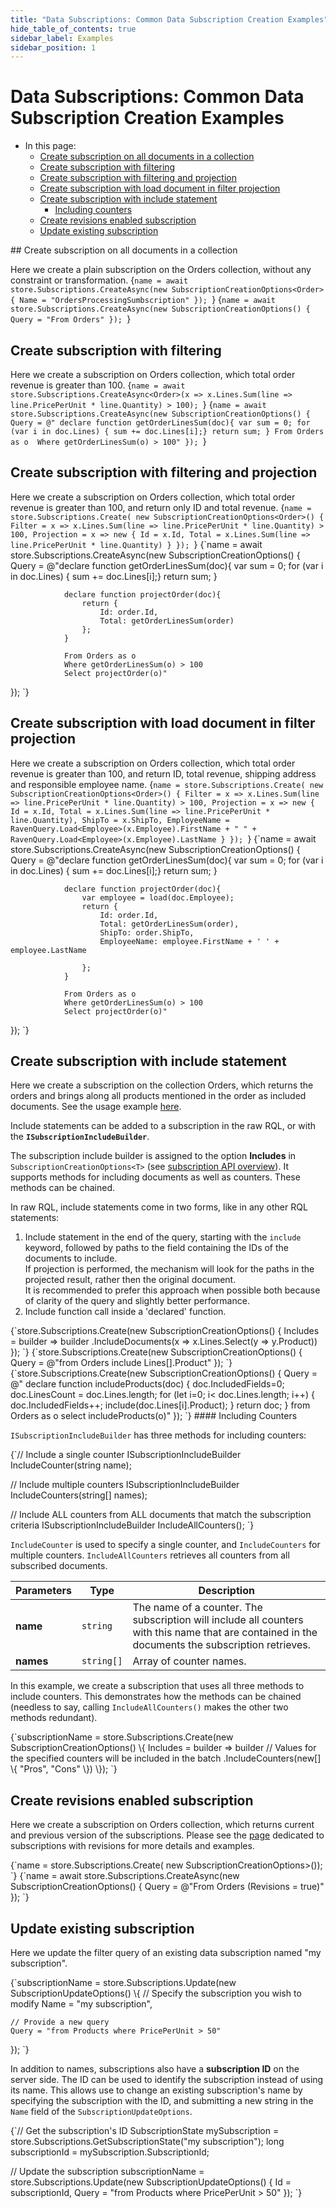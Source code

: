 ```yaml
---
title: "Data Subscriptions: Common Data Subscription Creation Examples"
hide_table_of_contents: true
sidebar_label: Examples
sidebar_position: 1
---
```





# Data Subscriptions: Common Data Subscription Creation Examples
<LanguageSwitcher supportedLanguages={supportedLanguages} />
<LanguageContent language="csharp">

<Admonition type="note" title="">

* In this page:  
   * [Create subscription on all documents in a collection](../../../client-api/data-subscriptions/creation/examples.mdx#create-subscription-on-all-documents-in-a-collection)  
   * [Create subscription with filtering](../../../client-api/data-subscriptions/creation/examples.mdx#create-subscription-with-filtering)  
   * [Create subscription with filtering and projection](../../../client-api/data-subscriptions/creation/examples.mdx#create-subscription-with-filtering-and-projection)  
   * [Create subscription with load document in filter projection](../../../client-api/data-subscriptions/creation/examples.mdx#create-subscription-with-load-document-in-filter-projection)  
   * [Create subscription with include statement](../../../client-api/data-subscriptions/creation/examples.mdx#create-subscription-with-include-statement)  
      * [Including counters](../../../client-api/data-subscriptions/creation/examples.mdx#including-counters)  
   * [Create revisions enabled subscription](../../../client-api/data-subscriptions/creation/examples.mdx#create-revisions-enabled-subscription)  
   * [Update existing subscription](../../../client-api/data-subscriptions/creation/examples.mdx#update-existing-subscription)  
</Admonition>
## Create subscription on all documents in a collection

Here we create a plain subscription on the Orders collection, without any constraint or transformation.
<Tabs groupId='languageSyntax'>
<TabItem value="Generic-syntax" label="Generic-syntax">
<CodeBlock language="csharp">
{`name = await store.Subscriptions.CreateAsync(new SubscriptionCreationOptions<Order>
{
    Name = "OrdersProcessingSumbscription"
});
`}
</CodeBlock>
</TabItem>
<TabItem value="RQL-syntax" label="RQL-syntax">
<CodeBlock language="csharp">
{`name = await store.Subscriptions.CreateAsync(new SubscriptionCreationOptions()
{
    Query = "From Orders"
});
`}
</CodeBlock>
</TabItem>
</Tabs>



## Create subscription with filtering

Here we create a subscription on Orders collection, which total order revenue is greater than 100.
<Tabs groupId='languageSyntax'>
<TabItem value="Generic-syntax" label="Generic-syntax">
<CodeBlock language="csharp">
{`name = await store.Subscriptions.CreateAsync<Order>(x =>
    x.Lines.Sum(line => line.PricePerUnit * line.Quantity) > 100);
`}
</CodeBlock>
</TabItem>
<TabItem value="RQL-syntax" label="RQL-syntax">
<CodeBlock language="csharp">
{`name = await store.Subscriptions.CreateAsync(new SubscriptionCreationOptions()
{
    Query = @"
                declare function getOrderLinesSum(doc){
                    var sum = 0;
                    for (var i in doc.Lines) { sum += doc.Lines[i];}
                    return sum;
                }
                From Orders as o 
                Where getOrderLinesSum(o) > 100"
});
`}
</CodeBlock>
</TabItem>
</Tabs>



## Create subscription with filtering and projection

Here we create a subscription on Orders collection, which total order revenue is greater than 100, and return only ID and total revenue.
<Tabs groupId='languageSyntax'>
<TabItem value="Generic-syntax" label="Generic-syntax">
<CodeBlock language="csharp">
{`name = store.Subscriptions.Create(
    new SubscriptionCreationOptions<Order>()
    {
        Filter = x => x.Lines.Sum(line => line.PricePerUnit * line.Quantity) > 100,
        Projection = x => new
        {
            Id = x.Id,
            Total = x.Lines.Sum(line => line.PricePerUnit * line.Quantity)
        }
    });
`}
</CodeBlock>
</TabItem>
<TabItem value="RQL-syntax" label="RQL-syntax">
<CodeBlock language="csharp">
{`name = await store.Subscriptions.CreateAsync(new SubscriptionCreationOptions()
{
    Query = @"declare function getOrderLinesSum(doc){
                    var sum = 0;
                    for (var i in doc.Lines) { sum += doc.Lines[i];}
                    return sum;
                }

                declare function projectOrder(doc){
                    return {
                        Id: order.Id,
                        Total: getOrderLinesSum(order)
                    };
                }

                From Orders as o 
                Where getOrderLinesSum(o) > 100
                Select projectOrder(o)"
});
`}
</CodeBlock>
</TabItem>
</Tabs>



## Create subscription with load document in filter projection

Here we create a subscription on Orders collection, which total order revenue is greater than 100, and return ID, total revenue, shipping address and responsible employee name.
<Tabs groupId='languageSyntax'>
<TabItem value="Generic-syntax" label="Generic-syntax">
<CodeBlock language="csharp">
{`name = store.Subscriptions.Create(
    new SubscriptionCreationOptions<Order>()
    {
        Filter = x => x.Lines.Sum(line => line.PricePerUnit * line.Quantity) > 100,
        Projection = x => new
        {
            Id = x.Id,
            Total = x.Lines.Sum(line => line.PricePerUnit * line.Quantity),
            ShipTo = x.ShipTo,
            EmployeeName = RavenQuery.Load<Employee>(x.Employee).FirstName + " " +
                           RavenQuery.Load<Employee>(x.Employee).LastName
        }
    });
`}
</CodeBlock>
</TabItem>
<TabItem value="RQL-syntax" label="RQL-syntax">
<CodeBlock language="csharp">
{`name = await store.Subscriptions.CreateAsync(new SubscriptionCreationOptions()
{
    Query = @"declare function getOrderLinesSum(doc){
                    var sum = 0;
                    for (var i in doc.Lines) { sum += doc.Lines[i];}
                    return sum;
                }

                declare function projectOrder(doc){
                    var employee = load(doc.Employee);
                    return {
                        Id: order.Id,
                        Total: getOrderLinesSum(order),
                        ShipTo: order.ShipTo,
                        EmployeeName: employee.FirstName + ' ' + employee.LastName

                    };
                }

                From Orders as o 
                Where getOrderLinesSum(o) > 100
                Select projectOrder(o)"
});
`}
</CodeBlock>
</TabItem>
</Tabs>



## Create subscription with include statement

Here we create a subscription on the collection Orders, which returns the orders and brings along all products mentioned in the order as included documents. 
See the usage example [here](../../../client-api/data-subscriptions/consumption/examples.mdx#subscription-that-uses-included-documents).

Include statements can be added to a subscription in the raw RQL, or with the **`ISubscriptionIncludeBuilder`**.  

The subscription include builder is assigned to the option **Includes** in `SubscriptionCreationOptions<T>` 
(see [subscription API overview](../../../client-api/data-subscriptions/creation/api-overview.mdx)). It 
supports methods for including documents as well as counters. These methods can be chained.  

In raw RQL, include statements come in two forms, like in any other RQL statements:  
1. Include statement in the end of the query, starting with the `include` keyword, followed by paths to the field containing the IDs of the documents to include.  
If projection is performed, the mechanism will look for the paths in the projected result, rather then the original document.  
It is recommended to prefer this approach when possible both because of clarity of the query and slightly better performance.  
2. Include function call inside a 'declared' function.  

<Tabs groupId='languageSyntax'>
<TabItem value="Builder-syntax" label="Builder-syntax">
<CodeBlock language="csharp">
{`store.Subscriptions.Create(new SubscriptionCreationOptions<Order>()
{
    Includes = builder => builder
        .IncludeDocuments(x => x.Lines.Select(y => y.Product))
});
`}
</CodeBlock>
</TabItem>
<TabItem value="RQL-path-syntax" label="RQL-path-syntax">
<CodeBlock language="csharp">
{`store.Subscriptions.Create(new SubscriptionCreationOptions()
{
    Query = @"from Orders include Lines[].Product"
});
`}
</CodeBlock>
</TabItem>
<TabItem value="RQL-javascript-syntax" label="RQL-javascript-syntax">
<CodeBlock language="csharp">
{`store.Subscriptions.Create(new SubscriptionCreationOptions()
{
    Query = @"
                declare function includeProducts(doc) 
                {
                    doc.IncludedFields=0;
                    doc.LinesCount = doc.Lines.length;
                    for (let i=0; i< doc.Lines.length; i++)
                    {
                        doc.IncludedFields++;
                        include(doc.Lines[i].Product);
                    }
                    return doc;
                }
                from Orders as o select includeProducts(o)"
});
`}
</CodeBlock>
</TabItem>
</Tabs>
#### Including Counters

`ISubscriptionIncludeBuilder` has three methods for including counters:  

<TabItem value="include_builder_counter_methods" label="include_builder_counter_methods">
<CodeBlock language="csharp">
{`// Include a single counter
ISubscriptionIncludeBuilder<T> IncludeCounter(string name);

// Include multiple counters
ISubscriptionIncludeBuilder<T> IncludeCounters(string[] names);

// Include ALL counters from ALL documents that match the subscription criteria
ISubscriptionIncludeBuilder<T> IncludeAllCounters();
`}
</CodeBlock>
</TabItem>

`IncludeCounter` is used to specify a single counter, and `IncludeCounters` for multiple counters. `IncludeAllCounters` 
retrieves all counters from all subscribed documents.  

| Parameters | Type | Description |
| - | - | - |
| **name** | `string` | The name of a counter. The subscription will include all counters with this name that are contained in the documents the subscription retrieves. |
| **names** | `string[]` | Array of counter names. |

In this example, we create a subscription that uses all three methods to include counters. This demonstrates 
how the methods can be chained (needless to say, calling `IncludeAllCounters()` makes the other two methods 
redundant).  

<TabItem value="create_subscription_include_counters_builder" label="create_subscription_include_counters_builder">
<CodeBlock language="csharp">
{`subscriptionName = store.Subscriptions.Create<Order>(new SubscriptionCreationOptions<Order>()
\{
    Includes = builder => builder
         // Values for the specified counters will be included in the batch
        .IncludeCounters(new[] \{ "Pros", "Cons" \})
\});
`}
</CodeBlock>
</TabItem>




## Create revisions enabled subscription

Here we create a subscription on Orders collection, which returns current and previous version of the subscriptions. 
Please see the [page](../../../client-api/data-subscriptions/advanced-topics/subscription-with-revisioning.mdx) dedicated to subscriptions with revisions for more details and examples.

<Tabs groupId='languageSyntax'>
<TabItem value="Generic-syntax" label="Generic-syntax">
<CodeBlock language="csharp">
{`name = store.Subscriptions.Create(
    new SubscriptionCreationOptions<Revision<Order>>());
`}
</CodeBlock>
</TabItem>
<TabItem value="RQL-syntax" label="RQL-syntax">
<CodeBlock language="csharp">
{`name = await store.Subscriptions.CreateAsync(new SubscriptionCreationOptions()
{
    Query = @"From Orders (Revisions = true)"
});
`}
</CodeBlock>
</TabItem>
</Tabs>



## Update existing subscription

Here we update the filter query of an existing data subscription named "my subscription".  

<TabItem value="update_subscription_example_0" label="update_subscription_example_0">
<CodeBlock language="csharp">
{`subscriptionName = store.Subscriptions.Update(new SubscriptionUpdateOptions()
\{
    // Specify the subscription you wish to modify
    Name = "my subscription",
    
    // Provide a new query
    Query = "from Products where PricePerUnit > 50" 
\});
`}
</CodeBlock>
</TabItem>

In addition to names, subscriptions also have a **subscription ID** on the server side. The 
ID can be used to identify the subscription instead of using its name. This allows use to change 
an existing subscription's name by specifying the subscription with the ID, and submitting 
a new string in the `Name` field of the `SubscriptionUpdateOptions`.  

<TabItem value="update_subscription_example_1" label="update_subscription_example_1">
<CodeBlock language="csharp">
{`// Get the subscription's ID
SubscriptionState mySubscription = store.Subscriptions.GetSubscriptionState("my subscription");
long subscriptionId = mySubscription.SubscriptionId;

// Update the subscription
subscriptionName = store.Subscriptions.Update(new SubscriptionUpdateOptions()
\{
    Id = subscriptionId,
    Query = "from Products where PricePerUnit > 50" 
\});
`}
</CodeBlock>
</TabItem>




</LanguageContent>

<!---
### Data Subscriptions:
- [What are Data Subscriptions](../../../client-api/data-subscriptions/what-are-data-subscriptions)
- [How to Create a Data Subscription](../../../client-api/data-subscriptions/creation/how-to-create-data-subscription)
- [How to Consume a Data Subscription](../../../client-api/data-subscriptions/consumption/how-to-consume-data-subscription)

### Knowledge Base:
- [JavaScript Engine](../../../server/kb/javascript-engine)


-->